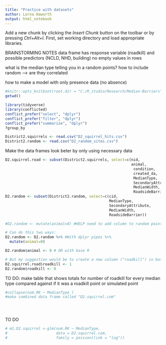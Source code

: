 ```yaml
---
title: "Practice with datasets"
author: Lorna Haworth
output: html_notebook
---
```

Add a new chunk by clicking the *Insert Chunk* button on the toolbar or by pressing *Ctrl+Alt+I*.
First, set working directory and load appropriate libraries.

BRAINSTORMING NOTES
data frame has response variable (roadkill) and possible predictors (NCLD, NHD, building)
no empty values in rows

what is the median type telling you in a random points? how to include random 
 --> are they correlated

how to make a model with only presence data (no absence)

```r
#knitr::opts_knit$set(root.dir = "C:/R_studio/Research/Median-Barriers")
getwd()

library(tidyverse)
library(conflicted)
conflict_prefer("select", "dplyr")
conflict_prefer("filter", "dplyr")
conflict_prefer("summarize", "dplyr")
?group_by
```

```r
District2.squirrels <- read.csv("D2_squirrel_hits.csv")
District2.random <- read.csv("D2_random_sites.csv")
```


Make the data frames look beter by only using necessary data
```r
D2.squirrel.road <- subset(District2.squirrels, select=c(nid,
                                                         animal, 
                                                          condition, 
                                                          created_da, 
                                                          MedianType, 
                                                          SecondaryAttribute, 
                                                          MedianWidth, 
                                                          RoadsideBarrier))
D2.random <- subset(District2.random, select=c(cid,
                                               MedianType,
                                               SecondaryAttribute, 
                                               MedianWidth, 
                                               RoadsideBarrier))

#D2.random <- mutate(animal=0) #HELP need to add column to random points to show no roadkill

# Can do this two ways:
D2.random <- D2.random %>% #With dplyr pipes %>%
  mutate(animal=0)

D2.random$animal <- 0 # OR with base R

# But my suggestion would be to create a new column ("roadkill") in both the random and squirrel dataframes to act as a binary indicator
D2.squirrel.road$roadkill <- 1
D2.random$roadkill <- 0
```


TO DO: make table that shows totals for number of roadkill for every median type compared against if it was a roadkill point or simulated point
```r
#collapse(num.RK ~ MedianType )
#make combined data frame called "D2.squirrel.com"


  
```

TO DO
```r
# m1.D2.squirrel <-glm(num.RK ~ MedianType,
#                      data = D2.squirrel.com,
#                      family = poisson(link = "log"))

```



